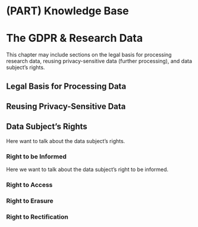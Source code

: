 # (PART) Knowledge Base {-} 

# The GDPR & Research Data {-#gdpr}

This chapter may include sections on the legal basis for processing research data, reusing privacy-sensitive data (further processing), and data subject's rights.

## Legal Basis for Processing Data

## Reusing Privacy-Sensitive Data

## Data Subject's Rights

Here want to talk about the data subject's rights.

### Right to be Informed

Here we want to talk about the data subject's right to be informed.

### Right to Access

### Right to Erasure

### Right to Rectification
